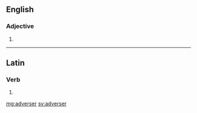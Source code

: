 ==English==

===Adjective===
{{head|en|adjective comparative form}}

# {{en-comparative of|adverse}}

----

==Latin==

===Verb===
{{la-verb-form|adverser}}

# {{inflection of|adversor||1|s|pres|actv|subj|lang=la}}

[[mg:adverser]]
[[sv:adverser]]